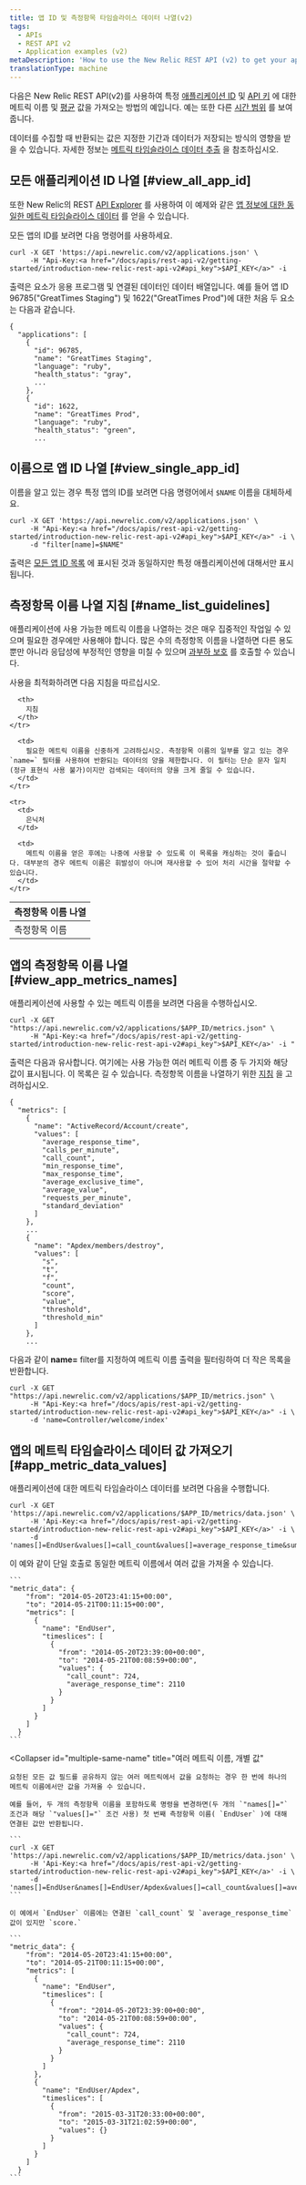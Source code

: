 ```yaml
---
title: 앱 ID 및 측정항목 타임슬라이스 데이터 나열(v2)
tags:
  - APIs
  - REST API v2
  - Application examples (v2)
metaDescription: 'How to use the New Relic REST API (v2) to get your application ID, metric names, and metric values.'
translationType: machine
---
```


다음은 New Relic REST API(v2)를 사용하여 특정 [애플리케이션 ID](/docs/apm/apis/requirements/identification-code) 및 [API 키](/docs/apis/rest-api-v2/requirements/rest-api-key#viewing) 에 대한 메트릭 이름 및 [평균](/docs/apm/apis/requirements/calculating-average-metric-values-summarize) 값을 가져오는 방법의 예입니다. 예는 또한 다른 [시간 범위](/docs/apm/apis/api-v2-examples/specifying-time-range-v2) 를 보여줍니다.

데이터를 수집할 때 반환되는 값은 지정한 기간과 데이터가 저장되는 방식의 영향을 받을 수 있습니다. 자세한 정보는 [메트릭 타임슬라이스 데이터 추출](/docs/apis/extracting-metric-data) 을 참조하십시오.

## 모든 애플리케이션 ID 나열 [#view_all_app_id]

또한 New Relic의 REST [API Explorer](/docs/apm/apis/api-explorer-v2/parts-api-explorer) 를 사용하여 이 예제와 같은 [앱 정보에 대한 동일한 메트릭 타임슬라이스 데이터](/docs/apm/apis/api-v2-examples/metric-data-examples-api-v2) 를 얻을 수 있습니다.

모든 앱의 ID를 보려면 다음 명령어를 사용하세요.

```
curl -X GET 'https://api.newrelic.com/v2/applications.json' \
     -H "Api-Key:<a href="/docs/apis/rest-api-v2/getting-started/introduction-new-relic-rest-api-v2#api_key">$API_KEY</a>" -i
```

출력은 요소가 응용 프로그램 및 연결된 데이터인 데이터 배열입니다. 예를 들어 앱 ID 96785("GreatTimes Staging") 및 1622("GreatTimes Prod")에 대한 처음 두 요소는 다음과 같습니다.

```
{
  "applications": [
    {
      "id": 96785,
      "name": "GreatTimes Staging",
      "language": "ruby",
      "health_status": "gray",
      ...
    },
    {
      "id": 1622,
      "name": "GreatTimes Prod",
      "language": "ruby",
      "health_status": "green",
      ...
```

## 이름으로 앱 ID 나열 [#view_single_app_id]

이름을 알고 있는 경우 특정 앱의 ID를 보려면 다음 명령어에서 `$NAME` 이름을 대체하세요.

```
curl -X GET 'https://api.newrelic.com/v2/applications.json' \
     -H "Api-Key:<a href="/docs/apis/rest-api-v2/getting-started/introduction-new-relic-rest-api-v2#api_key">$API_KEY</a>" -i \
     -d "filter[name]=$NAME"
```

출력은 [모든 앱 ID 목록](#view_all_app_id) 에 표시된 것과 동일하지만 특정 애플리케이션에 대해서만 표시됩니다.

## 측정항목 이름 나열 지침 [#name_list_guidelines]

애플리케이션에 사용 가능한 메트릭 이름을 나열하는 것은 매우 집중적인 작업일 수 있으며 필요한 경우에만 사용해야 합니다. 많은 수의 측정항목 이름을 나열하면 다른 용도뿐만 아니라 응답성에 부정적인 영향을 미칠 수 있으며 [과부하 보호](/docs/apis/rest-api-v2/requirements/api-overload-protection-handling-429-errors) 를 호출할 수 있습니다.

사용을 최적화하려면 다음 지침을 따르십시오.

<table>
  <thead>
    <tr>
      <th style={{ width: "200px" }}>
        측정항목 이름 나열
      </th>

      <th>
        지침
      </th>
    </tr>
  </thead>

  <tbody>
    <tr>
      <td>
        측정항목 이름
      </td>

      <td>
        필요한 메트릭 이름을 신중하게 고려하십시오. 측정항목 이름의 일부를 알고 있는 경우 `name=` 필터를 사용하여 반환되는 데이터의 양을 제한합니다. 이 필터는 단순 문자 일치(정규 표현식 사용 불가)이지만 검색되는 데이터의 양을 크게 줄일 수 있습니다.
      </td>
    </tr>

    <tr>
      <td>
        은닉처
      </td>

      <td>
        메트릭 이름을 얻은 후에는 나중에 사용할 수 있도록 이 목록을 캐싱하는 것이 좋습니다. 대부분의 경우 메트릭 이름은 휘발성이 아니며 재사용할 수 있어 처리 시간을 절약할 수 있습니다.
      </td>
    </tr>
  </tbody>
</table>

## 앱의 측정항목 이름 나열 [#view_app_metrics_names]

애플리케이션에 사용할 수 있는 메트릭 이름을 보려면 다음을 수행하십시오.

```
curl -X GET "https://api.newrelic.com/v2/applications/$APP_ID/metrics.json" \
     -H "Api-Key:<a href="/docs/apis/rest-api-v2/getting-started/introduction-new-relic-rest-api-v2#api_key">$API_KEY</a>' -i "
```

출력은 다음과 유사합니다. 여기에는 사용 가능한 여러 메트릭 이름 중 두 가지와 해당 값이 표시됩니다. 이 목록은 길 수 있습니다. 측정항목 이름을 나열하기 위한 [지침](#name_list_guidelines) 을 고려하십시오.

```
{
  "metrics": [
    {
      "name": "ActiveRecord/Account/create",
      "values": [
        "average_response_time",
        "calls_per_minute",
        "call_count",
        "min_response_time",
        "max_response_time",
        "average_exclusive_time",
        "average_value",
        "requests_per_minute",
        "standard_deviation"
      ]
    },
    ...
    {
      "name": "Apdex/members/destroy",
      "values": [
        "s",
        "t",
        "f",
        "count",
        "score",
        "value",
        "threshold",
        "threshold_min"
      ]
    },
    ...
```

다음과 같이 **name=** filter를 지정하여 메트릭 이름 출력을 필터링하여 더 작은 목록을 반환합니다.

```
curl -X GET "https://api.newrelic.com/v2/applications/$APP_ID/metrics.json" \
     -H "Api-Key:<a href="/docs/apis/rest-api-v2/getting-started/introduction-new-relic-rest-api-v2#api_key">$API_KEY</a>" -i \
     -d 'name=Controller/welcome/index'
```

## 앱의 메트릭 타임슬라이스 데이터 값 가져오기 [#app_metric_data_values]

애플리케이션에 대한 메트릭 타임슬라이스 데이터를 보려면 다음을 수행합니다.

```
curl -X GET 'https://api.newrelic.com/v2/applications/$APP_ID/metrics/data.json' \
     -H 'Api-Key:<a href="/docs/apis/rest-api-v2/getting-started/introduction-new-relic-rest-api-v2#api_key">$API_KEY</a>' -i \
     -d 'names[]=EndUser&values[]=call_count&values[]=average_response_time&summarize=true'
```

<CollapserGroup>
  <Collapser
    id="multiple-same-name"
    title="하나의 측정항목 이름, 여러 값"
  >
    이 예와 같이 단일 호출로 동일한 메트릭 이름에서 여러 값을 가져올 수 있습니다.

    ```
    "metric_data": {
        "from": "2014-05-20T23:41:15+00:00",
        "to": "2014-05-21T00:11:15+00:00",
        "metrics": [
          {
            "name": "EndUser",
            "timeslices": [
              {
                "from": "2014-05-20T23:39:00+00:00",
                "to": "2014-05-21T00:08:59+00:00",
                "values": {
                  "call_count": 724,
                  "average_response_time": 2110
                }
              }
            ]
          }
        ]
      }
    ```
  </Collapser>

  <Collapser
    id="multiple-same-name"
    title="여러 메트릭 이름, 개별 값"
  >
    요청된 모든 값 필드를 공유하지 않는 여러 메트릭에서 값을 요청하는 경우 한 번에 하나의 메트릭 이름에서만 값을 가져올 수 있습니다.

    예를 들어, 두 개의 측정항목 이름을 포함하도록 명령을 변경하면(두 개의 `"names[]="` 조건과 해당 `"values[]="` 조건 사용) 첫 번째 측정항목 이름( `EndUser` )에 대해 연결된 값만 반환됩니다.

    ```
    curl -X GET 'https://api.newrelic.com/v2/applications/$APP_ID/metrics/data.json' \
         -H 'Api-Key:<a href="/docs/apis/rest-api-v2/getting-started/introduction-new-relic-rest-api-v2#api_key">$API_KEY</a>' -i \
         -d 'names[]=EndUser&names[]=EndUser/Apdex&values[]=call_count&values[]=average_response_time&values[]=score&summarize=true'
    ```

    이 예에서 `EndUser` 이름에는 연결된 `call_count` 및 `average_response_time` 값이 있지만 `score.`

    ```
    "metric_data": {
        "from": "2014-05-20T23:41:15+00:00",
        "to": "2014-05-21T00:11:15+00:00",
        "metrics": [
          {
            "name": "EndUser",
            "timeslices": [
              {
                "from": "2014-05-20T23:39:00+00:00",
                "to": "2014-05-21T00:08:59+00:00",
                "values": {
                  "call_count": 724,
                  "average_response_time": 2110
                }
              }
            ]
          },
          {
            "name": "EndUser/Apdex",
            "timeslices": [
              {
                "from": "2015-03-31T20:33:00+00:00",
                "to": "2015-03-31T21:02:59+00:00",
                "values": {}
              }
            ]
          }
        ]
      }
    ```
  </Collapser>
</CollapserGroup>
